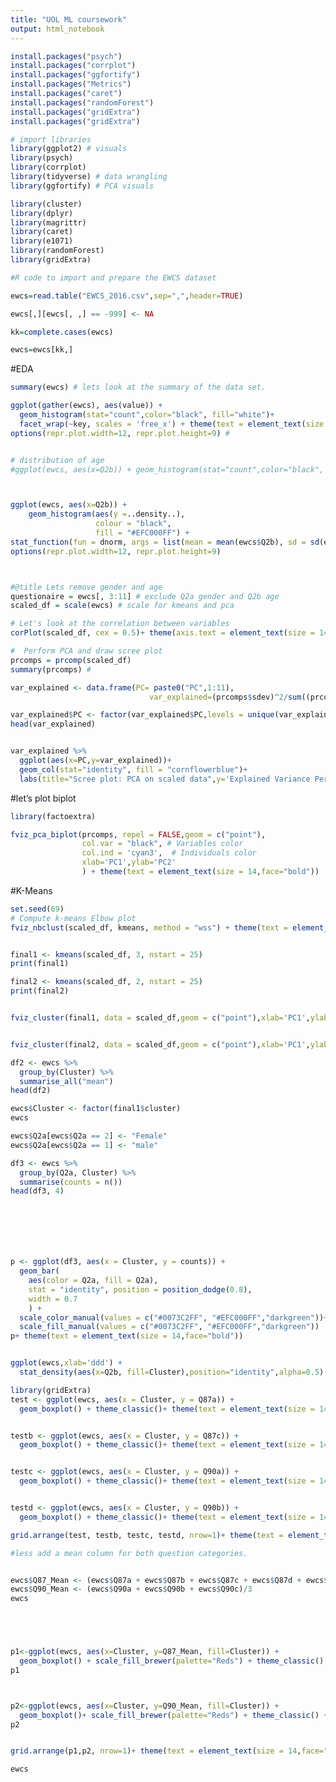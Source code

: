 ---
title: "UOL ML coursework"
output: html_notebook
---


```{r}
install.packages("psych")
install.packages("corrplot") 
install.packages("ggfortify") 
install.packages("Metrics") 
install.packages("caret")
install.packages("randomForest")
install.packages("gridExtra")
install.packages("gridExtra")

```


```{r}
# import libraries
library(ggplot2) # visuals
library(psych)
library(corrplot)
library(tidyverse) # data wrangling
library(ggfortify) # PCA visuals

library(cluster)
library(dplyr)
library(magrittr)
library(caret)
library(e1071)
library(randomForest)
library(gridExtra)


```






```{r}
#R code to import and prepare the EWCS dataset

ewcs=read.table("EWCS_2016.csv",sep=",",header=TRUE)

ewcs[,][ewcs[, ,] == -999] <- NA

kk=complete.cases(ewcs)

ewcs=ewcs[kk,]
```

#EDA


```{r}
summary(ewcs) # lets look at the summary of the data set.
```



```{r}

ggplot(gather(ewcs), aes(value)) + 
  geom_histogram(stat="count",color="black", fill="white")+
  facet_wrap(~key, scales = 'free_x') + theme(text = element_text(size = 29,face="bold")) 
options(repr.plot.width=12, repr.plot.height=9) # 


# distribution of age 
#ggplot(ewcs, aes(x=Q2b)) + geom_histogram(stat="count",color="black", fill="#EFC000FF")



ggplot(ewcs, aes(x=Q2b)) + 
    geom_histogram(aes(y =..density..),
                   colour = "black", 
                   fill = "#EFC000FF") +
stat_function(fun = dnorm, args = list(mean = mean(ewcs$Q2b), sd = sd(ewcs$Q2b)))+ theme(text = element_text(size = 16,face="bold")) 
options(repr.plot.width=12, repr.plot.height=9)




```



```{r}
#@title Lets remove gender and age
questionaire = ewcs[, 3:11] # exclude Q2a gender and Q2b age
scaled_df = scale(ewcs) # scale for kmeans and pca
```






```{r}
# Let's look at the correlation between variables
corPlot(scaled_df, cex = 0.5)+ theme(axis.text = element_text(size = 14,face="bold")) 
```



```{r}
#  Perform PCA and draw scree plot
prcomps = prcomp(scaled_df)
summary(prcomps) #

var_explained <- data.frame(PC= paste0("PC",1:11),
                               var_explained=(prcomps$sdev)^2/sum((prcomps$sdev)^2)*100)

var_explained$PC <- factor(var_explained$PC,levels = unique(var_explained$PC),ordered = T)
head(var_explained)


var_explained %>%
  ggplot(aes(x=PC,y=var_explained))+
  geom_col(stat="identity", fill = "cornflowerblue")+
  labs(title="Scree plot: PCA on scaled data",y='Explained Variance Percentage(%)',x='Principal Componenets',size=14) + theme(text = element_text(size = 14,face="bold")) 

```

#let's plot biplot

```{r}
library(factoextra)

fviz_pca_biplot(prcomps, repel = FALSE,geom = c("point"),
                col.var = "black", # Variables color
                col.ind = 'cyan3',  # Individuals color
                xlab='PC1',ylab='PC2'
                ) + theme(text = element_text(size = 14,face="bold"))

```

#K-Means



```{r}

set.seed(69)
# Compute k-means Elbow plot
fviz_nbclust(scaled_df, kmeans, method = "wss") + theme(text = element_text(size = 14,face="bold"))


final1 <- kmeans(scaled_df, 3, nstart = 25)
print(final1)

final2 <- kmeans(scaled_df, 2, nstart = 25)
print(final2)


fviz_cluster(final1, data = scaled_df,geom = c("point"),xlab='PC1',ylab='PC2')+ theme(text = element_text(size = 14,face="bold"))


fviz_cluster(final2, data = scaled_df,geom = c("point"),xlab='PC1',ylab='PC2')+ theme_bw() + theme(text = element_text(size = 14,face="bold"))


```




```{r}



df2 <- ewcs %>%
  group_by(Cluster) %>%
  summarise_all("mean") 
head(df2)

```


```{r}


ewcs$Cluster <- factor(final1$cluster)
ewcs
```


```{r}
ewcs$Q2a[ewcs$Q2a == 2] <- "Female"
ewcs$Q2a[ewcs$Q2a == 1] <- "male"

df3 <- ewcs %>%
  group_by(Q2a, Cluster) %>%
  summarise(counts = n()) 
head(df3, 4)







p <- ggplot(df3, aes(x = Cluster, y = counts)) +
  geom_bar(
    aes(color = Q2a, fill = Q2a),
    stat = "identity", position = position_dodge(0.8),
    width = 0.7
    ) +
  scale_color_manual(values = c("#0073C2FF", "#EFC000FF","darkgreen"))+
  scale_fill_manual(values = c("#0073C2FF", "#EFC000FF","darkgreen"))
p+ theme(text = element_text(size = 14,face="bold"))



```




```{r}
ggplot(ewcs,xlab='ddd') +
  stat_density(aes(x=Q2b, fill=Cluster),position="identity",alpha=0.5) + xlab("Age(Q2b) Distribution") + ylab("Density")+ theme_bw() + theme(text = element_text(size = 14,face="bold"))

```


```{r}
library(gridExtra)
test <- ggplot(ewcs, aes(x = Cluster, y = Q87a)) + 
  geom_boxplot() + theme_classic()+ theme(text = element_text(size = 14,face="bold"))


testb <- ggplot(ewcs, aes(x = Cluster, y = Q87c)) + 
  geom_boxplot() + theme_classic()+ theme(text = element_text(size = 14,face="bold"))


testc <- ggplot(ewcs, aes(x = Cluster, y = Q90a)) + 
  geom_boxplot() + theme_classic()+ theme(text = element_text(size = 14,face="bold"))


testd <- ggplot(ewcs, aes(x = Cluster, y = Q90b)) + 
  geom_boxplot() + theme_classic()+ theme(text = element_text(size = 14,face="bold"))

grid.arrange(test, testb, testc, testd, nrow=1)+ theme(text = element_text(size = 14,face="bold"))

```

```{r}
#less add a mean column for both question categories.


ewcs$Q87_Mean <- (ewcs$Q87a + ewcs$Q87b + ewcs$Q87c + ewcs$Q87d + ewcs$Q87e)/5
ewcs$Q90_Mean <- (ewcs$Q90a + ewcs$Q90b + ewcs$Q90c)/3
ewcs






```

```{r}

p1<-ggplot(ewcs, aes(x=Cluster, y=Q87_Mean, fill=Cluster)) +
  geom_boxplot() + scale_fill_brewer(palette="Reds") + theme_classic() + theme(text = element_text(size = 14,face="bold"))
p1 



p2<-ggplot(ewcs, aes(x=Cluster, y=Q90_Mean, fill=Cluster)) +
  geom_boxplot()+ scale_fill_brewer(palette="Reds") + theme_classic() + theme(text = element_text(size = 14,face="bold"))
p2 


grid.arrange(p1,p2, nrow=1)+ theme(text = element_text(size = 14,face="bold")) + theme(text = element_text(size = 14,face="bold"))
```






```{r}
ewcs
```













